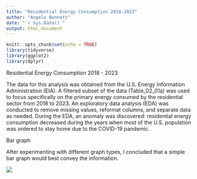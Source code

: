 ---
title: "Residential Energy Consumption 2018-2023"
author: "Angelo Bennett"
date: "`r Sys.Date()`"
output: html_document
---

```{r setup, include=FALSE}
knitr::opts_chunk$set(echo = TRUE)
library(tidyverse)
library(ggplot2)
library(dplyr)
```

Residential Energy Consumption 2018 - 2023

The data for this analysis was obtained from the U.S. Energy Information Administration (EIA). A filtered subset of the data (Table_02_01a) was used to focus specifically on the primary energy consumed by the residential sector from 2018 to 2023. An exploratory data analysis (EDA) was conducted to remove missing values, reformat columns, and separate data as needed. During the EDA, an anomaly was discovered: residential energy consumption decreased during the years when most of the U.S. population was ordered to stay home due to the COVID-19 pandemic.


Bar graph

After experimenting with different graph types, I concluded that a simple bar graph would best convey the information.

![](REC_plot.png)


